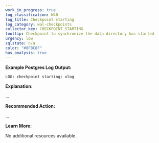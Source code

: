 ```yaml
---
work_in_progress: true
log_classification: W40
log_title: Checkpoint starting
log_category: wal-checkpoints
collector_key: CHECKPOINT_STARTING
tooltip: Checkpoint to synchronize the data directory has started
urgency: low
sqlstate: n/a
color: "#8FBC8F"
has_analysis: true
---
```


**Example Postgres Log Output:**

```
LOG: checkpoint starting: xlog
```

**Explanation:**

...

**Recommended Action:**

...

**Learn More:**

No additional resources available.
